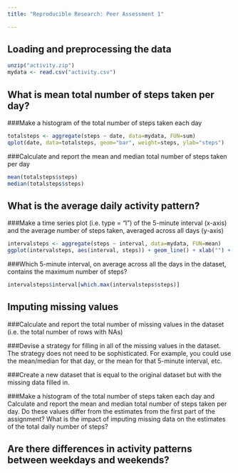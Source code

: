 ```yaml
---
title: "Reproducible Research: Peer Assessment 1"

---
```



## Loading and preprocessing the data

```r
unzip("activity.zip")
mydata <- read.csv("activity.csv")
```
## What is mean total number of steps taken per day?
###Make a histogram of the total number of steps taken each day
```r
totalsteps <- aggregate(steps ~ date, data=mydata, FUN=sum)
qplot(date, data=totalsteps, geom="bar", weight=steps, ylab="steps")
```

###Calculate and report the mean and median total number of steps taken per day
```r
mean(totalsteps$steps)
median(totalsteps$steps)
```
## What is the average daily activity pattern?

###Make a time series plot (i.e. type = "l") of the 5-minute interval (x-axis) and the average number of steps taken, averaged across all days (y-axis)
```r
intervalsteps <- aggregate(steps ~ interval, data=mydata, FUN=mean)
ggplot(intervalsteps, aes(interval, steps)) + geom_line() + xlab("") + ylab("Interval steps")
```
###Which 5-minute interval, on average across all the days in the dataset, contains the maximum number of steps?
```r
intervalsteps$interval[which.max(intervalsteps$steps)]
```
## Imputing missing values
###Calculate and report the total number of missing values in the dataset (i.e. the total number of rows with NAs)

###Devise a strategy for filling in all of the missing values in the dataset. The strategy does not need to be sophisticated. For example, you could use the mean/median for that day, or the mean for that 5-minute interval, etc.

###Create a new dataset that is equal to the original dataset but with the missing data filled in.

###Make a histogram of the total number of steps taken each day and Calculate and report the mean and median total number of steps taken per day. Do these values differ from the estimates from the first part of the assignment? What is the impact of imputing missing data on the estimates of the total daily number of steps?

## Are there differences in activity patterns between weekdays and weekends?
